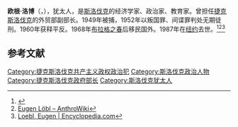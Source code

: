 '''欧根·洛博'''（{{lang-cs|'''Eugen Löbl'''}}，{{bd|1907年|5月14日|1987年|8月8日|catIdx=V}}），犹太人，是[[斯洛伐克|斯洛伐克]]的经济学家、政治家、教育家。曾担任[[捷克斯洛伐克|捷克斯洛伐克]]的外贸部副部长。1949年被捕，1952年以叛国罪、间谍罪判处无期徒刑。1960年获释平反。1968年[[布拉格之春|布拉格之春]]后移民国外。1987年在[[纽约|纽约]]去世。<ref>{{Cite web |url=https://www.nytimes.com/1987/08/09/world/eugen-loebl-80-dies-former-czech-official.html |title=Eugen Loebl, 80, Dies; Former Czech Official - The New York Times |access-date=2020-09-26 |archive-date=2017-11-04 |archive-url=https://web.archive.org/web/20171104075410/http://www.nytimes.com/1987/08/09/world/eugen-loebl-80-dies-former-czech-official.html |dead-url=no }}</ref><ref>[https://anthrowiki.at/Eugen_L%C3%B6bl Eugen Löbl – AnthroWiki]</ref><ref>[https://www.encyclopedia.com/religion/encyclopedias-almanacs-transcripts-and-maps/loebl-eugen Loebl, Eugen | Encyclopedia.com]</ref>

== 参考文献 ==
{{Reflist}}

[[Category:捷克斯洛伐克共产主义政权政治犯|Category:捷克斯洛伐克共产主义政权政治犯]]
[[Category:斯洛伐克政治人物|Category:斯洛伐克政治人物]]
[[Category:捷克斯洛伐克政府部长|Category:捷克斯洛伐克政府部长]]
[[Category:斯洛伐克犹太人|Category:斯洛伐克犹太人]]